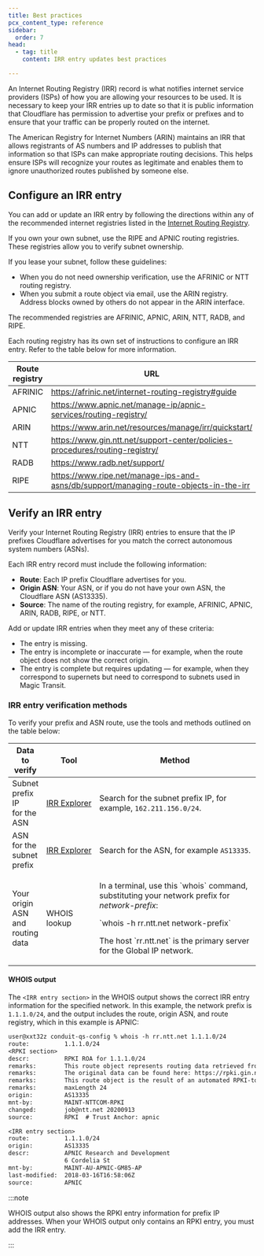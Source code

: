 ```yaml
---
title: Best practices
pcx_content_type: reference
sidebar:
  order: 7
head:
  - tag: title
    content: IRR entry updates best practices

---
```



An Internet Routing Registry (IRR) record is what notifies internet service providers (ISPs) of how you are allowing your resources to be used. It is necessary to keep your IRR entries up to date so that it is public information that Cloudflare has permission to advertise your prefix or prefixes and to ensure that your traffic can be properly routed on the internet.

The American Registry for Internet Numbers (ARIN) maintains an IRR that allows registrants of AS numbers and IP addresses to publish that information so that ISPs can make appropriate routing decisions. This helps ensure ISPs will recognize your routes as legitimate and enables them to ignore unauthorized routes published by someone else.

## Configure an IRR entry

You can add or update an IRR entry by following the directions within any of the recommended internet registries listed in the [Internet Routing Registry](https://www.irr.net/index.html).

If you own your own subnet, use the RIPE and APNIC routing registries. These registries allow you to verify subnet ownership.

If you lease your subnet, follow these guidelines:

* When you do not need ownership verification, use the AFRINIC or NTT routing registry.
* When you submit a route object via email, use the ARIN registry. Address blocks owned by others do not appear in the ARIN interface.

The recommended registries are AFRINIC, APNIC, ARIN, NTT, RADB, and RIPE.

Each routing registry has its own set of instructions to configure an IRR entry. Refer to the table below for more information.

<table>
<thead>
    <tr>
      <th>Route registry</th>
      <th>URL</th>
     </tr>
  </thead>
  <tbody>
    <tr>
      <td>AFRINIC</td>
      <td><a href="https://afrinic.net/internet-routing-registry#guide">https://afrinic.net/internet-routing-registry#guide</a></td>
    </tr>
    <tr>
      <td>APNIC</td>
      <td><a href="https://www.apnic.net/manage-ip/apnic-services/routing-registry/">https://www.apnic.net/manage-ip/apnic-services/routing-registry/</a></td>
    </tr>
    <tr>
      <td>ARIN</td>
      <td><a href="https://www.arin.net/resources/manage/irr/quickstart/">https://www.arin.net/resources/manage/irr/quickstart/</a></td>
    </tr>
    <tr>
      <td>NTT</td>
      <td><a href="https://www.gin.ntt.net/support-center/policies-procedures/routing-registry/">https://www.gin.ntt.net/support-center/policies-procedures/routing-registry/</a></td>
    </tr>
    <tr>
      <td>RADB</td>
      <td><a href="https://www.radb.net/support/">https://www.radb.net/support/</a></td>
    </tr>
    <tr>
      <td>RIPE</td>
      <td><a href="https://www.ripe.net/manage-ips-and-asns/db/support/managing-route-objects-in-the-irr">https://www.ripe.net/manage-ips-and-asns/db/support/managing-route-objects-in-the-irr</a></td>
    </tr>
  </tbody>
</table>

## Verify an IRR entry

Verify your Internet Routing Registry (IRR) entries to ensure that the IP prefixes Cloudflare advertises for you match the correct <GlossaryTooltip term="autonomous system numbers (ASNs)">autonomous system numbers (ASNs)</GlossaryTooltip>.

Each IRR entry record must include the following information:

* **Route**: Each IP prefix Cloudflare advertises for you.
* **Origin ASN**: Your ASN, or if you do not have your own ASN, the Cloudflare ASN (AS13335).
* **Source**: The name of the routing registry, for example, AFRINIC, APNIC, ARIN, RADB, RIPE, or NTT.

Add or update IRR entries when they meet any of these criteria:

* The entry is missing.
* The entry is incomplete or inaccurate — for example, when the route object does not show the correct origin.
* The entry is complete but requires updating — for example, when they correspond to supernets but need to correspond to subnets used in Magic Transit.

### IRR entry verification methods

To verify your prefix and ASN route, use the tools and methods outlined on the table below:

<table>

  <thead>
    <tr>
      <th>Data to verify</th>
      <th>Tool</th>
      <th>Method</th>
      <th>Output</th>
    </tr>
  </thead>
  <tbody>
    <tr>
      <td>Subnet prefix IP<br/>for the ASN</td>
      <td><a href=" https://irrexplorer.nlnog.net">IRR Explorer</a></td>
      <td>Search for the subnet prefix IP, for example, <code>162.211.156.0/24</code>.</td>
      <td>List of ASN numbers, source (route registry), and any associated errors.</td>
    </tr>
    <tr>
      <td>ASN for the<br/>subnet prefix</td>
      <td><span style="white-space: nowrap"><a href=" https://irrexplorer.nlnog.net">IRR Explorer</a></span></td>
      <td><span style="white-space: nowrap">Search for the ASN, for example <code>AS13335</code>.</span></td>
      <td><span style="white-space: nowrap">List of prefixes, source, and any associated errors.</span></td>
    </tr>
    <tr>
      <td>Your origin ASN<br/>and routing data</td>
      <td>WHOIS lookup</td>
      <td>
        <p>In a terminal, use this `whois` command, substituting your network prefix for <em>network-prefix</em>:</p>
        <p>`whois -h rr.ntt.net network-prefix`</p>
        <p>The host `rr.ntt.net` is the primary server for the Global IP network.</p>
      </td>
      <td>IRR route, origin, and source information.</td>
    </tr>
  </tbody>
</table>

#### WHOIS output

The `<IRR entry section>` in the WHOIS output shows the correct IRR entry information for the specified network. In this example, the network prefix is `1.1.1.0/24`, and the output includes the route, origin ASN, and route registry, which in this example is APNIC:

```txt title="Example"
user@xxt32z conduit-qs-config % whois -h rr.ntt.net 1.1.1.0/24
route:          1.1.1.0/24
<RPKI section>
descr:          RPKI ROA for 1.1.1.0/24
remarks:        This route object represents routing data retrieved from the RPKI
remarks:        The original data can be found here: https://rpki.gin.ntt.net/r/AS13335/1.1.1.0/24
remarks:        This route object is the result of an automated RPKI-to-IRR conversion process.
remarks:        maxLength 24
origin:         AS13335
mnt-by:         MAINT-NTTCOM-RPKI
changed:        job@ntt.net 20200913
source:         RPKI  # Trust Anchor: apnic

<IRR entry section>
route:          1.1.1.0/24
origin:         AS13335
descr:          APNIC Research and Development
                6 Cordelia St
mnt-by:         MAINT-AU-APNIC-GM85-AP
last-modified:  2018-03-16T16:58:06Z
source:         APNIC
```

:::note

WHOIS output also shows the RPKI entry information for prefix IP addresses. When your WHOIS output only contains an RPKI entry, you must add the IRR entry.

:::
